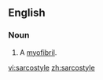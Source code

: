 ==English==

===Noun===
{{en-noun}}

# {{label|en|muscle|obsolete}} A [[myofibril]].

[[vi:sarcostyle]]
[[zh:sarcostyle]]